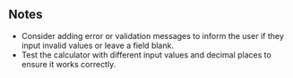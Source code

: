 ## Notes

- Consider adding error or validation messages to inform the user if they input invalid values or leave a field blank.
- Test the calculator with different input values and decimal places to ensure it works correctly.
